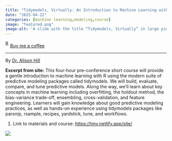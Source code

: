 ```yaml
---
title: "Tidymodels, Virtually: An Introduction to Machine Learning with Tidymodels"
date: "2025-04-22"
categories: [machine learning,modeling,course]
image: "featured.png"
image-alt: 'A slide with the title “Tidymodels, Virtually” in large pink text. Above the title is an illustration of 21 colorful birds sitting on a wooden perch. Below the title, the subtitle reads “A SHORT COURSE” in black, followed by the name “Alison Hill” in gray. The background is light pink with a thin border in the same pink hue.'
---
```


<link href="https://fonts.googleapis.com/css?family=Cookie" rel="stylesheet"><a class="bmc-button" target="_blank" href="https://www.buymeacoffee.com/JoscelinRocha">![Buy me a coffee](https://cdn.buymeacoffee.com/buttons/bmc-new-btn-logo.svg){alt="Buy me a coffee" width="15" height="21"}Buy me a coffee</a>

------------------------------------------------------------------------

By [Dr. Alison Hill](https://tmv.netlify.app/site/)

**Excerpt from site:** This four-hour pre-conference short course will provide a gentle introduction to machine learning with R using the modern suite of predictive modeling packages called tidymodels. We will build, evaluate, compare, and tune predictive models. Along the way, we'll learn about key concepts in machine learning including overfitting, the holdout method, the bias-variance trade-off, ensembling, cross-validation, and feature engineering. Learners will gain knowledge about good predictive modeling practices, as well as hands-on experience using tidymodels packages like parsnip, rsample, recipes, yardstick, tune, and workflows.

1.  Link to materials and course: <https://tmv.netlify.app/site/>

![](featured.png)
